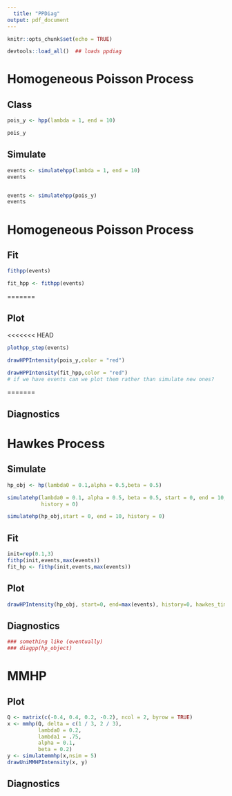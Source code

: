 ```yaml
---
  title: "PPDiag"
output: pdf_document
---
```

  
```r
knitr::opts_chunk$set(echo = TRUE)
```



```r
devtools::load_all()  ## loads ppdiag
```

# Homogeneous Poisson Process

## Class

```r
pois_y <- hpp(lambda = 1, end = 10)

pois_y
```


## Simulate

```r
events <- simulatehpp(lambda = 1, end = 10)
events


events <- simulatehpp(pois_y)
events
```

# Homogeneous Poisson Process

## Fit


```r

fithpp(events)

fit_hpp <- fithpp(events)

```
=======





## Plot

<<<<<<< HEAD
```r
plothpp_step(events)
```
```r
drawHPPIntensity(pois_y,color = "red")

drawHPPIntensity(fit_hpp,color = "red")
# if we have events can we plot them rather than simulate new ones?

```

=======




## Diagnostics


# Hawkes Process


## Simulate

```r

hp_obj <- hp(lambda0 = 0.1,alpha = 0.5,beta = 0.5)

simulatehp(lambda0 = 0.1, alpha = 0.5, beta = 0.5, start = 0, end = 10,
           history = 0)

simulatehp(hp_obj,start = 0, end = 10, history = 0)

```


## Fit
```r
init=rep(0.1,3)
fithp(init,events,max(events))
fit_hp <- fithp(init,events,max(events))
```

## Plot
```r
drawHPIntensity(hp_obj, start=0, end=max(events), history=0, hawkes_time=events)
```

## Diagnostics


```r
### something like (eventually)
### diagpp(hp_object)
```


# MMHP

## Plot

```r
Q <- matrix(c(-0.4, 0.4, 0.2, -0.2), ncol = 2, byrow = TRUE)
x <- mmhp(Q, delta = c(1 / 3, 2 / 3), 
          lambda0 = 0.2,
          lambda1 = .75,
          alpha = 0.1,
          beta = 0.2)
y <- simulatemmhp(x,nsim = 5)
drawUniMMHPIntensity(x, y)
```


## Diagnostics
